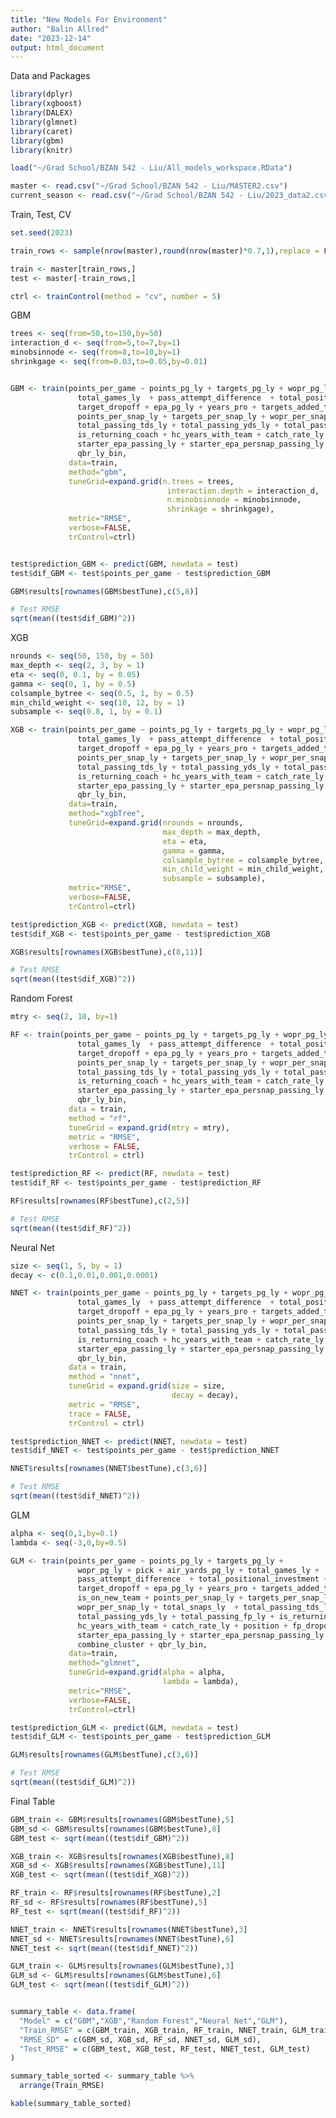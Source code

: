 ```yaml
---
title: "New Models For Environment"
author: "Balin Allred"
date: "2023-12-14"
output: html_document
---
```


Data and Packages

```r
library(dplyr)
library(xgboost)
library(DALEX)
library(glmnet)
library(caret)
library(gbm)
library(knitr)

load("~/Grad School/BZAN 542 - Liu/All_models_workspace.RData")

master <- read.csv("~/Grad School/BZAN 542 - Liu/MASTER2.csv")
current_season <- read.csv("~/Grad School/BZAN 542 - Liu/2023_data2.csv")
```

Train, Test, CV

```r
set.seed(2023)

train_rows <- sample(nrow(master),round(nrow(master)*0.7,1),replace = FALSE)

train <- master[train_rows,]
test <- master[-train_rows,]

ctrl <- trainControl(method = "cv", number = 5)
```

GBM

```r
trees <- seq(from=50,to=150,by=50)
interaction_d <- seq(from=5,to=7,by=1)
minobsinnode <- seq(from=8,to=10,by=1)
shrinkgage <- seq(from=0.03,to=0.05,by=0.01)


GBM <- train(points_per_game ~ points_pg_ly + targets_pg_ly + wopr_pg_ly + pick + air_yards_pg_ly +
               total_games_ly  + pass_attempt_difference  + total_positional_investment +
               target_dropoff + epa_pg_ly + years_pro + targets_added_this_year + is_on_new_team +
               points_per_snap_ly + targets_per_snap_ly + wopr_per_snap_ly + total_snaps_ly  +
               total_passing_tds_ly + total_passing_yds_ly + total_passing_fp_ly + 
               is_returning_coach + hc_years_with_team + catch_rate_ly + position + fp_dropoff +
               starter_epa_passing_ly + starter_epa_persnap_passing_ly + combine_cluster +
               qbr_ly_bin,
             data=train,
             method="gbm",
             tuneGrid=expand.grid(n.trees = trees, 
                                   interaction.depth = interaction_d, 
                                   n.minobsinnode = minobsinnode, 
                                   shrinkage = shrinkgage),
             metric="RMSE",
             verbose=FALSE,
             trControl=ctrl)


test$prediction_GBM <- predict(GBM, newdata = test)
test$dif_GBM <- test$points_per_game - test$prediction_GBM

GBM$results[rownames(GBM$bestTune),c(5,8)]

# Test RMSE
sqrt(mean((test$dif_GBM)^2))
```

XGB

```r
nrounds <- seq(50, 150, by = 50)
max_depth <- seq(2, 3, by = 1)
eta <- seq(0, 0.1, by = 0.05)
gamma <- seq(0, 1, by = 0.5)
colsample_bytree <- seq(0.5, 1, by = 0.5)
min_child_weight <- seq(10, 12, by = 1)
subsample <- seq(0.8, 1, by = 0.1)

XGB <- train(points_per_game ~ points_pg_ly + targets_pg_ly + wopr_pg_ly + pick + air_yards_pg_ly +
               total_games_ly  + pass_attempt_difference  + total_positional_investment +
               target_dropoff + epa_pg_ly + years_pro + targets_added_this_year + is_on_new_team +
               points_per_snap_ly + targets_per_snap_ly + wopr_per_snap_ly + total_snaps_ly  +
               total_passing_tds_ly + total_passing_yds_ly + total_passing_fp_ly + 
               is_returning_coach + hc_years_with_team + catch_rate_ly + position + fp_dropoff +
               starter_epa_passing_ly + starter_epa_persnap_passing_ly + combine_cluster +
               qbr_ly_bin,
             data=train,
             method="xgbTree",
             tuneGrid=expand.grid(nrounds = nrounds,
                                  max_depth = max_depth,
                                  eta = eta,
                                  gamma = gamma,
                                  colsample_bytree = colsample_bytree,
                                  min_child_weight = min_child_weight,
                                  subsample = subsample),
             metric="RMSE",
             verbose=FALSE,
             trControl=ctrl)

test$prediction_XGB <- predict(XGB, newdata = test)
test$dif_XGB <- test$points_per_game - test$prediction_XGB

XGB$results[rownames(XGB$bestTune),c(8,11)]

# Test RMSE
sqrt(mean((test$dif_XGB)^2))
```

Random Forest 

```r
mtry <- seq(2, 10, by=1)  

RF <- train(points_per_game ~ points_pg_ly + targets_pg_ly + wopr_pg_ly + pick + air_yards_pg_ly +
               total_games_ly  + pass_attempt_difference  + total_positional_investment +
               target_dropoff + epa_pg_ly + years_pro + targets_added_this_year + is_on_new_team +
               points_per_snap_ly + targets_per_snap_ly + wopr_per_snap_ly + total_snaps_ly  +
               total_passing_tds_ly + total_passing_yds_ly + total_passing_fp_ly + 
               is_returning_coach + hc_years_with_team + catch_rate_ly + position + fp_dropoff +
               starter_epa_passing_ly + starter_epa_persnap_passing_ly + combine_cluster +
               qbr_ly_bin,
             data = train,
             method = "rf",
             tuneGrid = expand.grid(mtry = mtry),
             metric = "RMSE",
             verbose = FALSE,
             trControl = ctrl)

test$prediction_RF <- predict(RF, newdata = test)
test$dif_RF <- test$points_per_game - test$prediction_RF

RF$results[rownames(RF$bestTune),c(2,5)]

# Test RMSE
sqrt(mean((test$dif_RF)^2))
```

Neural Net 

```r
size <- seq(1, 5, by = 1)  
decay <- c(0.1,0.01,0.001,0.0001)

NNET <- train(points_per_game ~ points_pg_ly + targets_pg_ly + wopr_pg_ly + pick + air_yards_pg_ly +
               total_games_ly  + pass_attempt_difference  + total_positional_investment +
               target_dropoff + epa_pg_ly + years_pro + targets_added_this_year + is_on_new_team +
               points_per_snap_ly + targets_per_snap_ly + wopr_per_snap_ly + total_snaps_ly  +
               total_passing_tds_ly + total_passing_yds_ly + total_passing_fp_ly + 
               is_returning_coach + hc_years_with_team + catch_rate_ly + position + fp_dropoff +
               starter_epa_passing_ly + starter_epa_persnap_passing_ly + combine_cluster +
               qbr_ly_bin,
             data = train,
             method = "nnet",
             tuneGrid = expand.grid(size = size,
                                    decay = decay),
             metric = "RMSE",
             trace = FALSE,
             trControl = ctrl)

test$prediction_NNET <- predict(NNET, newdata = test)
test$dif_NNET <- test$points_per_game - test$prediction_NNET

NNET$results[rownames(NNET$bestTune),c(3,6)]

# Test RMSE
sqrt(mean((test$dif_NNET)^2))
```

GLM

```r
alpha <- seq(0,1,by=0.1)
lambda <- seq(-3,0,by=0.5)

GLM <- train(points_per_game ~ points_pg_ly + targets_pg_ly + 
               wopr_pg_ly + pick + air_yards_pg_ly + total_games_ly + 
               pass_attempt_difference  + total_positional_investment +
               target_dropoff + epa_pg_ly + years_pro + targets_added_this_year + 
               is_on_new_team + points_per_snap_ly + targets_per_snap_ly + 
               wopr_per_snap_ly + total_snaps_ly  + total_passing_tds_ly + 
               total_passing_yds_ly + total_passing_fp_ly + is_returning_coach + 
               hc_years_with_team + catch_rate_ly + position + fp_dropoff + 
               starter_epa_passing_ly + starter_epa_persnap_passing_ly + 
               combine_cluster + qbr_ly_bin,
             data=train,
             method="glmnet",
             tuneGrid=expand.grid(alpha = alpha, 
                                  lambda = lambda),
             metric="RMSE",
             verbose=FALSE,
             trControl=ctrl)

test$prediction_GLM <- predict(GLM, newdata = test)
test$dif_GLM <- test$points_per_game - test$prediction_GLM

GLM$results[rownames(GLM$bestTune),c(3,6)]

# Test RMSE
sqrt(mean((test$dif_GLM)^2))
```

Final Table

```r
GBM_train <- GBM$results[rownames(GBM$bestTune),5]
GBM_sd <- GBM$results[rownames(GBM$bestTune),8]
GBM_test <- sqrt(mean((test$dif_GBM)^2))

XGB_train <- XGB$results[rownames(XGB$bestTune),8]
XGB_sd <- XGB$results[rownames(XGB$bestTune),11]
XGB_test <- sqrt(mean((test$dif_XGB)^2))

RF_train <- RF$results[rownames(RF$bestTune),2]
RF_sd <- RF$results[rownames(RF$bestTune),5]
RF_test <- sqrt(mean((test$dif_RF)^2))

NNET_train <- NNET$results[rownames(NNET$bestTune),3]
NNET_sd <- NNET$results[rownames(NNET$bestTune),6]
NNET_test <- sqrt(mean((test$dif_NNET)^2))

GLM_train <- GLM$results[rownames(GLM$bestTune),3]
GLM_sd <- GLM$results[rownames(GLM$bestTune),6]
GLM_test <- sqrt(mean((test$dif_GLM)^2))


summary_table <- data.frame(
  "Model" = c("GBM","XGB","Random Forest","Neural Net","GLM"),
  "Train_RMSE" = c(GBM_train, XGB_train, RF_train, NNET_train, GLM_train),
  "RMSE_SD" = c(GBM_sd, XGB_sd, RF_sd, NNET_sd, GLM_sd),
  "Test_RMSE" = c(GBM_test, XGB_test, RF_test, NNET_test, GLM_test)
)

summary_table_sorted <- summary_table %>%
  arrange(Train_RMSE)

kable(summary_table_sorted)
```


